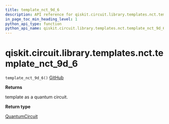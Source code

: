 ```yaml
---
title: template_nct_9d_6
description: API reference for qiskit.circuit.library.templates.nct.template_nct_9d_6
in_page_toc_min_heading_level: 1
python_api_type: function
python_api_name: qiskit.circuit.library.templates.nct.template_nct_9d_6
---
```


# qiskit.circuit.library.templates.nct.template\_nct\_9d\_6

<span id="qiskit.circuit.library.templates.nct.template_nct_9d_6" />

`template_nct_9d_6()` [GitHub](https://github.com/qiskit/qiskit/tree/stable/0.22/qiskit/circuit/library/templates/nct/template_nct_9d_6.py "view source code")

**Returns**

template as a quantum circuit.

**Return type**

[QuantumCircuit](qiskit.circuit.QuantumCircuit "qiskit.circuit.QuantumCircuit")

